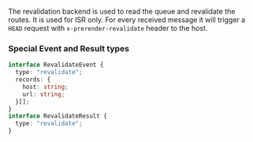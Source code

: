The revalidation backend is used to read the queue and revalidate the routes. It is used for ISR only.
For every received message it will trigger a `HEAD` request with `x-prerender-revalidate` header to the host.

### Special Event and Result types

```typescript
interface RevalidateEvent {
  type: "revalidate";
  records: {
    host: string;
    url: string;
  }[];
}
interface RevalidateResult {
  type: "revalidate";
}
```

